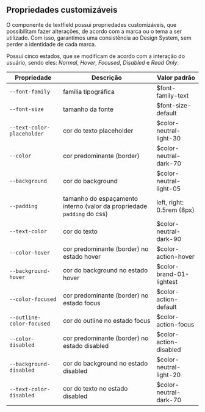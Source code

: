 ## Propriedades customizáveis

O componente de textfield possui propriedades customizáveis, que possibilitam fazer alterações, de acordo com a marca ou o tema a ser utilizado. Com isso, garantimos uma consistência ao Design System, sem perder a identidade de cada marca.

Possui cinco estados, que se modificam de acordo com a interação do usuário, sendo eles: _Normal_, _Hover_, _Focused_, _Disabled_ e _Read Only_.

| Propriedade                | Descrição                                                              | Valor padrão              |
| -------------------------- | ---------------------------------------------------------------------- | ------------------------- |
| `--font-family`            | família tipográfica                                                    | $font-family-text         |
| `--font-size`              | tamanho da fonte                                                       | $font-size-default        |
| `--text-color-placeholder` | cor do texto placeholder                                               | $color-neutral-light-30   |
| `--color`                  | cor predominante (border)                                              | $color-neutral-dark-70    |
| `--background`             | cor do background                                                      | $color-neutral-light-05   |
| `--padding`                | tamanho do espaçamento interno (valor da propriedade `padding` do css) | left, right: 0.5rem (8px) |
| `--text-color`             | cor do texto                                                           | $color-neutral-dark-90    |
| `--color-hover`            | cor predominante (border) no estado hover                              | $color-action-hover       |
| `--background-hover`       | cor do background no estado hover                                      | $color-brand-01-lightest  |
| `--color-focused`          | cor predominante (border) no estado focus                              | $color-action-default     |
| `--outline-color-focused`  | cor do outline no estado focus                                         | $color-action-focus       |
| `--color-disabled`         | cor predominante (border) no estado disabled                           | $color-action-disabled    |
| `--background-disabled`    | cor do background no estado disabled                                   | $color-neutral-light-20   |
| `--text-color-disabled`    | cor do texto no estado disabled                                        | $color-neutral-dark-70    |
